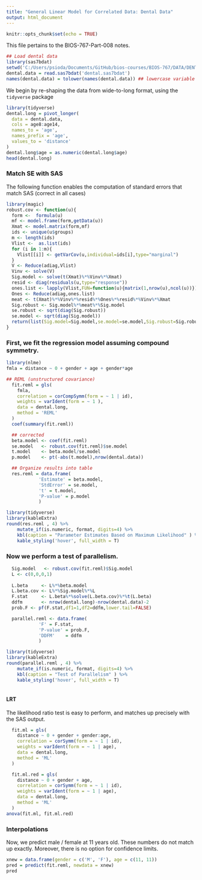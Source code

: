 ```yaml
---
title: "General Linear Model for Correlated Data: Dental Data"
output: html_document
---
```


```r
knitr::opts_chunk$set(echo = TRUE)
```



This file pertains to the BIOS-767-Part-008 notes. 
```r
## Load dental data
library(sas7bdat)
setwd('C:/Users/psioda/Documents/GitHub/bios-courses/BIOS-767/DATA/DENTAL')
dental.data = read.sas7bdat('dental.sas7bdat')
names(dental.data) = tolower(names(dental.data)) ## lowercase variable names
```


We begin by re-shaping the data from wide-to-long format, using the `tidyverse` package
```r
library(tidyverse)
dental.long = pivot_longer(
  data = dental.data,
  cols = age8:age14,
  names_to = 'age',
  names_prefix = 'age',
  values_to = 'distance'
)
dental.long$age = as.numeric(dental.long$age)
head(dental.long)
```

### Match SE with SAS
The following function enables the computation of standard errors that match SAS (correct in all cases)
```r
library(magic)
robust.cov <- function(u){
  form <-  formula(u)
  mf <- model.frame(form,getData(u))
  Xmat <- model.matrix(form,mf)
  ids <- unique(u$groups)
  m <- length(ids)
  Vlist <-  as.list(ids)
  for (i in 1:m){
    Vlist[[i]] <- getVarCov(u,individual=ids[i],type="marginal")
  }
  V <- Reduce(adiag,Vlist)
  Vinv <- solve(V)
  Sig.model <- solve(t(Xmat)%*%Vinv%*%Xmat)
  resid <- diag(residuals(u,type="response"))
  ones.list <- lapply(Vlist,FUN=function(u){matrix(1,nrow(u),ncol(u))})
  Ones <- Reduce(adiag,ones.list)
  meat <- t(Xmat)%*%Vinv%*%resid%*%Ones%*%resid%*%Vinv%*%Xmat
  Sig.robust <- Sig.model%*%meat%*%Sig.model
  se.robust <- sqrt(diag(Sig.robust))
  se.model <- sqrt(diag(Sig.model))
  return(list(Sig.model=Sig.model,se.model=se.model,Sig.robust=Sig.robust,se.robust=se.robust))
}
```



### First, we fit the regression model assuming compound symmetry.
```r
library(nlme)
fmla = distance ~ 0 + gender + age + gender*age

## REML (unstructured covariance)
  fit.reml = gls( 
    fmla, 
    correlation = corCompSymm(form = ~ 1 | id), 
    weights = varIdent(form = ~ 1 ),
    data = dental.long, 
    method = 'REML'
  )
  coef(summary(fit.reml))

  ## corrected
  beta.model <- coef(fit.reml)
  se.model   <- robust.cov(fit.reml)$se.model
  t.model    <- beta.model/se.model
  p.model    <- pt(-abs(t.model),nrow(dental.data))

  ## Organize results into table
  res.reml = data.frame(
            'Estimate' = beta.model, 
            'StdError' = se.model, 
            't' = t.model, 
            'P-value' = p.model
            )

library(tidyverse)
library(kableExtra)
round(res.reml , 4) %>% 
    mutate_if(is.numeric, format, digits=4) %>% 
    kbl(caption = "Parameter Estimates Based on Maximum Likelihood" ) %>% 
    kable_styling('hover', full_width = T)
```

### Now we perform a test of parallelism.
```r
  Sig.model   <- robust.cov(fit.reml)$Sig.model
  L <- c(0,0,0,1)
  
  L.beta     <- L%*%beta.model
  L.beta.cov <- L%*%Sig.model%*%L
  F.stat     <- L.beta%*%solve(L.beta.cov)%*%t(L.beta)
  ddfm       <- nrow(dental.long)-nrow(dental.data)-2
  prob.F <- pf(F.stat,df1=1,df2=ddfm,lower.tail=FALSE)

  parallel.reml <- data.frame(
            'F' = F.stat, 
            'P-value' = prob.F,
            'DDFM'    = ddfm
            )

library(tidyverse)
library(kableExtra)
round(parallel.reml , 4) %>% 
    mutate_if(is.numeric, format, digits=4) %>% 
    kbl(caption = "Test of Parallelism" ) %>% 
    kable_styling('hover', full_width = T)  
  
```


#### LRT

The likelihood ratio test is easy to perform, and matches up precisely
with the SAS output.

```r

  fit.ml = gls( 
    distance ~ 0 + gender + gender:age, 
    correlation = corSymm(form = ~ 1 | id), 
    weights = varIdent(form = ~ 1 | age),
    data = dental.long, 
    method = 'ML'
  )

  fit.ml.red = gls( 
    distance ~ 0 + gender + age, 
    correlation = corSymm(form = ~ 1 | id), 
    weights = varIdent(form = ~ 1 | age),
    data = dental.long, 
    method = 'ML'
  )
anova(fit.ml, fit.ml.red)
```

### Interpolations
Now, we predict male / female at 11 years old. These numbers do not match up exactly. Moreover, there is no option for confidence limits.
```r
xnew = data.frame(gender = c('M', 'F'), age = c(11, 11))
pred = predict(fit.reml, newdata = xnew)
pred
```



